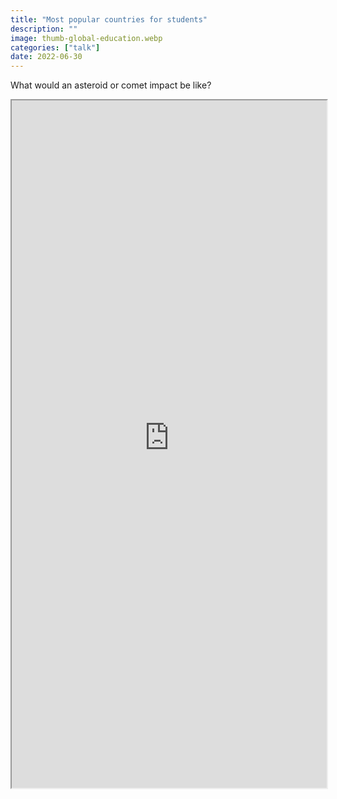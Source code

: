 ```yaml
---
title: "Most popular countries for students"
description: ""
image: thumb-global-education.webp
categories: ["talk"]
date: 2022-06-30
---
```


What would an asteroid or comet impact be like?


```{=html}
<iframe style="aspect-ratio: 9 / 16; width: 100%; height: 100%; background-color: white; max-height: 1100px" src="https://360info-studentflows.pages.dev/embed-bycountry" allowfullscreen></iframe>
```
